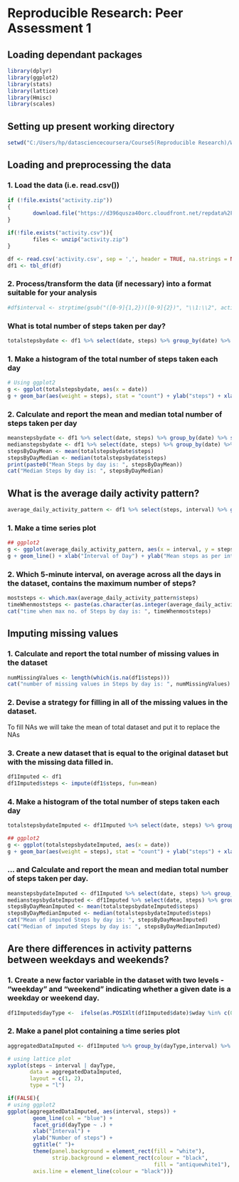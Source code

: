 Reproducible Research: Peer Assessment 1
================================================================
        
## Loading dependant packages
```r
library(dplyr)
library(ggplot2)
library(stats)
library(lattice)
library(Hmisc)
library(scales)
```


## Setting up present working directory

```r
setwd("C:/Users/hp/datasciencecoursera/Course5(Reproducible Research)/Week 2")
```

## Loading and preprocessing the data

### 1. Load the data (i.e. read.csv())
```r
if (!file.exists("activity.zip"))
{
        download.file("https://d396qusza40orc.cloudfront.net/repdata%2Fdata%2Factivity.zip")
}

if(!file.exists("activity.csv")){
        files <- unzip("activity.zip")
}

df <- read.csv('activity.csv', sep = ',', header = TRUE, na.strings = NA, stringsAsFactors = FALSE)
df1 <- tbl_df(df)
```

### 2. Process/transform the data (if necessary) into a format suitable for your  analysis
```r
#df$interval <- strptime(gsub("([0-9]{1,2})([0-9]{2})", "\\1:\\2", activityData$interval), format='%H:%M')
```

### What is total number of steps taken per day?
```r
totalstepsbydate <- df1 %>% select(date, steps) %>% group_by(date) %>% summarise_if(is.numeric,sum,na.rm = TRUE)%>%ungroup()
```

### 1. Make a histogram of the total number of steps taken each day

```r
# Using ggplot2
g <- ggplot(totalstepsbydate, aes(x = date))
g + geom_bar(aes(weight = steps), stat = "count") + ylab("steps") + xlab("date") + ggtitle('Total steps at various days') 

```

### 2. Calculate and report the mean and median total number of steps taken per day
```r
meanstepsbydate <- df1 %>% select(date, steps) %>% group_by(date) %>% summarise_if(is.numeric,mean,na.rm = TRUE)%>%ungroup()
medianstepsbydate <- df1 %>% select(date, steps) %>% group_by(date) %>% summarise_if(is.numeric,median,na.rm = TRUE)%>%ungroup()
stepsByDayMean <- mean(totalstepsbydate$steps)
stepsByDayMedian <- median(totalstepsbydate$steps)
print(paste0("Mean Steps by day is: ", stepsByDayMean))
cat("Median Steps by day is: ", stepsByDayMedian)
```

## What is the average daily activity pattern?
```r
average_daily_activity_pattern <- df1 %>% select(steps, interval) %>% group_by(interval) %>% summarise_if(is.numeric,mean,na.rm = TRUE)%>%ungroup()
```

### 1. Make a time series plot
```r
## ggplot2
g <- ggplot(average_daily_activity_pattern, aes(x = interval, y = steps))
g + geom_line() + xlab("Interval of Day") + ylab("Mean steps as per interval") + ggtitle("average_daily_activity_pattern")

```

### 2. Which 5-minute interval, on average across all the days in the dataset, contains the maximum number of steps?

```r
moststeps <- which.max(average_daily_activity_pattern$steps)
timeWhenmoststeps <- paste(as.character(as.integer(average_daily_activity_pattern[moststeps,'interval']/60)), as.character(average_daily_activity_pattern[moststeps,'interval'] %% 60), sep = ":")
cat("time when max no. of Steps by day is: ", timeWhenmoststeps)
```

## Imputing missing values
### 1. Calculate and report the total number of missing values in the dataset

```r
numMissingValues <- length(which(is.na(df1$steps)))
cat("number of missing values in Steps by day is: ", numMissingValues)
```

### 2. Devise a strategy for filling in all of the missing values in the dataset.
To fill NAs we will take the mean of total dataset and put it to replace the NAs

### 3. Create a new dataset that is equal to the original dataset but with the missing data filled in.

```r
df1Imputed <- df1
df1Imputed$steps <- impute(df1$steps, fun=mean)
```

### 4. Make a histogram of the total number of steps taken each day

```r
totalstepsbydateImputed <- df1Imputed %>% select(date, steps) %>% group_by(date) %>% summarise_if(is.numeric,sum,na.rm = TRUE)%>%ungroup()

## ggplot2
g <- ggplot(totalstepsbydateImputed, aes(x = date))
g + geom_bar(aes(weight = steps), stat = "count") + ylab("steps") + xlab("date") + ggtitle('Total steps at various days') 
```

### ... and Calculate and report the mean and median total number of steps taken per day.
```r
meanstepsbydateImputed <- df1Imputed %>% select(date, steps) %>% group_by(date) %>% summarise_if(is.numeric,mean,na.rm = TRUE)%>%ungroup()
medianstepsbydateImputed <- df1Imputed %>% select(date, steps) %>% group_by(date) %>% summarise_if(is.numeric,median,na.rm = TRUE)%>%ungroup()
stepsByDayMeanImputed <- mean(totalstepsbydateImputed$steps)
stepsByDayMedianImputed <- median(totalstepsbydateImputed$steps)
cat("Mean of imputed Steps by day is: ", stepsByDayMeanImputed)
cat("Median of imputed Steps by day is: ", stepsByDayMedianImputed)
```

## Are there differences in activity patterns between weekdays and weekends?

### 1. Create a new factor variable in the dataset with two levels - "weekday" and "weekend" indicating whether a given date is a weekday or weekend day.
```r
df1Imputed$dayType <-  ifelse(as.POSIXlt(df1Imputed$date)$wday %in% c(0,6), 'weekend', 'weekday')
```

### 2. Make a panel plot containing a time series plot

```r
aggregatedDataImputed <- df1Imputed %>% group_by(dayType,interval) %>% summarise_if(is.numeric,mean,na.rm = TRUE)%>%ungroup()

# using lattice plot
xyplot(steps ~ interval | dayType,
       data = aggregatedDataImputed,
       layout = c(1, 2),
       type = "l")

if(FALSE){
# using ggplot2
ggplot(aggregatedDataImputed, aes(interval, steps)) + 
        geom_line(col = "blue") + 
        facet_grid(dayType ~ .) +
        xlab("Interval") + 
        ylab("Number of steps") +
        ggtitle(" ")+ 
        theme(panel.background = element_rect(fill = "white"),
              strip.background = element_rect(colour = "black",
                                              fill = "antiquewhite1"),
        axis.line = element_line(colour = "black"))}
```